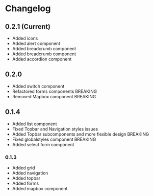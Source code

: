 
<Meta title="Getting started/Changelog" />

# Changelog

## 0.2.1 (Current)
* Added icons
* Added alert component
* Added breadcrumb component
* Added breadcrumb component
* Added accordion component

## 0.2.0
* Added switch component
* Refactored forms components BREAKING
* Removed Mapbox component BREAKING

## 0.1.4
* Added list component
* Fixed Topbar and Navigation styles issues
* Added Topbar subcomponents and more flexible design BREAKING
* Fixed globalstyles component BREAKING
* Added select form component

### 0.1.3
* Added grid
* Added navigation
* Added topbar
* Added forms
* Added mapbox component

